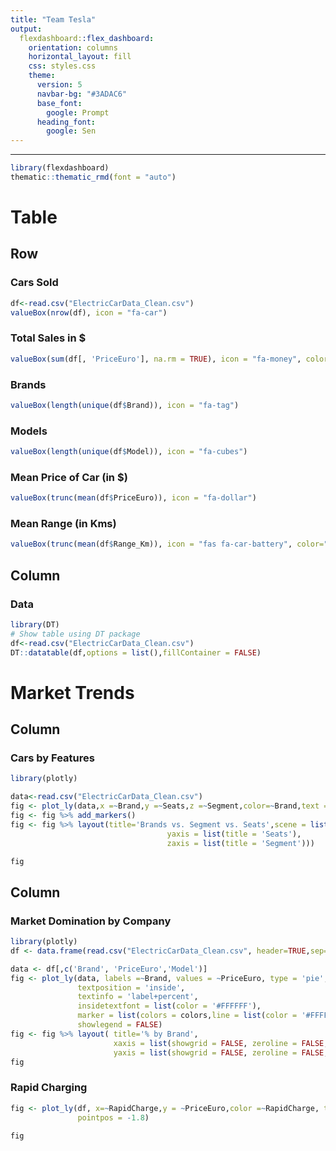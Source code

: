 ```yaml
---
title: "Team Tesla"
output:
  flexdashboard::flex_dashboard:
    orientation: columns
    horizontal_layout: fill
    css: styles.css
    theme:
      version: 5
      navbar-bg: "#3ADAC6"
      base_font: 
        google: Prompt
      heading_font:
        google: Sen
---
```

---

```r
library(flexdashboard)
thematic::thematic_rmd(font = "auto")
```

Table{data-icon="fa-table"}
===
Row
-----------------------------------------------------------------------

### Cars Sold

```r
df<-read.csv("ElectricCarData_Clean.csv")
valueBox(nrow(df), icon = "fa-car")
```

### Total Sales in $

```r
valueBox(sum(df[, 'PriceEuro'], na.rm = TRUE), icon = "fa-money", color="#85bb65")
```

### Brands

```r
valueBox(length(unique(df$Brand)), icon = "fa-tag")
```

### Models

```r
valueBox(length(unique(df$Model)), icon = "fa-cubes")
```

### Mean Price of Car (in $)

```r
valueBox(trunc(mean(df$PriceEuro)), icon = "fa-dollar")
```

### Mean Range (in Kms)

```r
valueBox(trunc(mean(df$Range_Km)), icon = "fas fa-car-battery", color="#f8c294")
```

Column  {data-width=1200}
-----------------------------------------------------------------------
### Data

```r
library(DT)
# Show table using DT package
df<-read.csv("ElectricCarData_Clean.csv")
DT::datatable(df,options = list(),fillContainer = FALSE)
```

Market Trends{data-icon="fa-bar-chart"}
===
Column {data-width=600}
-----------------------------------------------------------------------

### Cars by Features

```r
library(plotly)

data<-read.csv("ElectricCarData_Clean.csv")
fig <- plot_ly(data,x =~Brand,y =~Seats,z =~Segment,color=~Brand,text = ~paste('Brand:', Brand, '<br>Seats:', Seats, '<br>Segment:', Segment))
fig <- fig %>% add_markers()
fig <- fig %>% layout(title='Brands vs. Segment vs. Seats',scene = list(xaxis = list(title = 'Brand'),
                                   yaxis = list(title = 'Seats'),
                                   zaxis = list(title = 'Segment')))

fig
```

Column {data-width=400}
-----------------------------------------------------------------------

### Market Domination by Company

```r
library(plotly)
df <- data.frame(read.csv("ElectricCarData_Clean.csv", header=TRUE,sep=","))

data <- df[,c('Brand', 'PriceEuro','Model')]
fig <- plot_ly(data, labels =~Brand, values = ~PriceEuro, type = 'pie',
               textposition = 'inside',
               textinfo = 'label+percent',
               insidetextfont = list(color = '#FFFFFF'),
               marker = list(colors = colors,line = list(color = '#FFFFFF', width = 1), pull=1.5),
               showlegend = FALSE)
fig <- fig %>% layout( title='% by Brand',
                       xaxis = list(showgrid = FALSE, zeroline = FALSE, showticklabels = FALSE),
                       yaxis = list(showgrid = FALSE, zeroline = FALSE, showticklabels = FALSE))
fig
```

### Rapid Charging

```r
fig <- plot_ly(df, x=~RapidCharge,y = ~PriceEuro,color =~RapidCharge, type = "box", boxpoints = "all", jitter = 0.3,
               pointpos = -1.8)

fig
```

